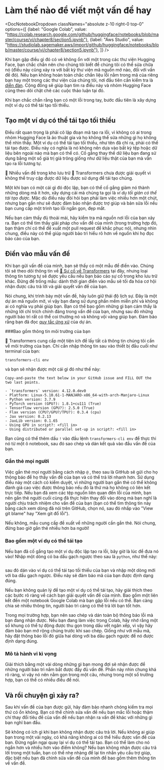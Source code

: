 #  Làm thế nào để viết một vấn đề hay

<DocNotebookDropdown
  classNames="absolute z-10 right-0 top-0"
  options={[
    {label: "Google Colab", value: "https://colab.research.google.com/github/huggingface/notebooks/blob/master/course/vi/chapter8/section5.ipynb"},
    {label: "Aws Studio", value: "https://studiolab.sagemaker.aws/import/github/huggingface/notebooks/blob/master/course/vi/chapter8/section5.ipynb"},
]} />

Khi bạn gặp điều gì đó có vẻ không ổn với một trong các thư viện Hugging Face, bạn chắc chắn nên cho chúng tôi biết để chúng tôi có thể sửa chữa nó (điều này cũng xảy ra với bất kỳ thư viện mã nguồn mở nào, đối với vấn đề đó). Nếu bạn không hoàn toàn chắc chắn liệu lỗi nằm trong mã của riêng bạn hay một trong các thư viện của chúng tôi, nơi đầu tiên cần kiểm tra là [diễn đàn](https://discuss.huggingface.co/). Cộng đồng sẽ giúp bạn tìm ra điều này và nhóm Hugging Face cũng theo dõi chặt chẽ các cuộc thảo luận tại đó.

<Youtube id="_PAli-V4wj0"/>

Khi bạn chắc chắn rằng bạn có một lỗi trong tay, bước đầu tiên là xây dựng một ví dụ có thể tái tạo tối thiểu.

## Tạo một ví dụ có thể tái tạo tối thiểu

Điều rất quan trọng là phải cô lập đoạn mã tạo ra lỗi, vì không có ai trong nhóm Hugging Face là ảo thuật gia và họ không thể sửa những gì họ không thể nhìn thấy. Một ví dụ có thể tái tạo tối thiểu, như tên đã chỉ ra, phải có thể tái tạo được. Điều này có nghĩa là nó không nên dựa vào bất kỳ tệp hoặc dữ liệu bên ngoài nào mà bạn có thể có. Cố gắng thay thế dữ liệu bạn đang sử dụng bằng một số giá trị giả trông giống như dữ liệu thật của bạn mà vẫn tạo ra lỗi tương tự.

<Tip>

🚨 Nhiều vấn đề trong kho lưu trữ 🤗 Transformers chưa được giải quyết vì không thể truy cập được dữ liệu được sử dụng để tái tạo chúng.

</Tip>

Một khi bạn có một cái gì đó độc lập, bạn có thể cố gắng giảm nó thành những dòng mã ít hơn, xây dựng cái mà chúng ta gọi là _ví dụ tối giản có thể tái tạo được_. Mặc dù điều này đòi hỏi bạn phải làm việc nhiều hơn một chút, nhưng bạn gần như sẽ được đảm bảo nhận được trợ giúp và bản sửa lỗi nếu bạn cung cấp một trình tạo lỗi ngắn gọn, đẹp mắt.

Nếu bạn cảm thấy đủ thoải mái, hãy kiểm tra mã nguồn nơi lỗi của bạn xảy ra. Bạn có thể tìm thấy giải pháp cho vấn đề của mình (trong trường hợp đó, bạn thậm chí có thể đề xuất một pull request để khắc phục nó), nhưng nhìn chung, điều này có thể giúp người bảo trì hiểu rõ hơn về nguồn khi họ đọc báo cáo của bạn.

## Điền vào mẫu vấn đề

Khi bạn gửi vấn đề của mình, bạn sẽ thấy có một mẫu để điền vào. Chúng tôi sẽ theo dõi thông tin về [🤗 Sự cố về Transformers](https://github.com/huggingface/transformers/issues/new/choose) tại đây, nhưng loại thông tin tương tự sẽ được yêu cầu nếu bạn báo cáo sự cố trong kho lưu trữ khác. Đừng để trống mẫu: dành thời gian điền vào mẫu sẽ tối đa hóa cơ hội nhận được câu trả lời và giải quyết vấn đề của bạn.

Nói chung, khi trình bày một vấn đề, hãy luôn giữ thái độ lịch sự. Đây là một dự án mã nguồn mở, vì vậy bạn đang sử dụng phần mềm miễn phí và không ai có nghĩa vụ phải giúp bạn. Bạn có thể bao gồm những gì bạn cảm thấy là những lời chỉ trích chính đáng trong vấn đề của bạn, nhưng sau đó những người bảo trì rất có thể coi thường nó và không vội vàng giúp bạn. Đảm bảo rằng bạn đã đọc [quy tắc ứng xử](https://github.com/huggingface/transformers/blob/master/CODE_OF_CONDUCT.md) của dự án.

###Bao gồm thông tin môi trường của bạn

🤗 Transformers cung cấp một tiện ích để lấy tất cả thông tin chúng tôi cần về môi trường của bạn. Chỉ cần nhập thông tin sau vào thiết bị đầu cuối như terminal của bạn:

```
transformers-cli env
```

và bạn sẽ nhận được một cái gì đó như thế này:

```out
Copy-and-paste the text below in your GitHub issue and FILL OUT the two last points.

- `transformers` version: 4.12.0.dev0
- Platform: Linux-5.10.61-1-MANJARO-x86_64-with-arch-Manjaro-Linux
- Python version: 3.7.9
- PyTorch version (GPU?): 1.8.1+cu111 (True)
- Tensorflow version (GPU?): 2.5.0 (True)
- Flax version (CPU?/GPU?/TPU?): 0.3.4 (cpu)
- Jax version: 0.2.13
- JaxLib version: 0.1.65
- Using GPU in script?: <fill in>
- Using distributed or parallel set-up in script?: <fill in>
```

Bạn cũng có thể thêm dấu `!` vào đầu lệnh `transformers-cli env` để thực thi nó từ một ô notebook, sau đó sao chép và dán kết quả vào đầu vấn đề của bạn.

### Gắn thẻ mọi người

Việc gắn thẻ mọi người bằng cách nhập `@` , theo sau là GitHub sẽ gửi cho họ thông báo để họ thấy vấn đề của bạn và có thể trả lời nhanh hơn. Sử dụng điều này một cách có kiểm duyệt, vì những người bạn gắn thẻ có thể không đánh giá cao việc được thông báo nếu đó là thứ mà họ không có liên kết trực tiếp. Nếu bạn đã xem các tệp nguồn liên quan đến lỗi của mình, bạn nên gắn thẻ người cuối cùng đã thực hiện thay đổi vào dòng mà bạn nghĩ là người chịu trách nhiệm cho vấn đề của bạn (bạn có thể tìm thông tin này bằng cách xem dòng đã nói trên GitHub, chọn nó, sau đó nhấp vào "View git blame" hay "Xem git đổ lỗi").

Nếu không, mẫu cung cấp đề xuất về những người cần gắn thẻ. Nói chung, đừng bao giờ gắn thẻ nhiều hơn ba người!

### Bao gồm một ví dụ có thể tái tạo

Nếu bạn đã cố gắng tạo một ví dụ độc lập tạo ra lỗi, bây giờ là lúc để đưa nó vào! Nhập một dòng có ba dấu gạch ngược theo sau là `python`, như thế này:

```python
```

sau đó dán vào ví dụ có thể tái tạo tối thiểu của bạn và nhập một dòng mới với ba dấu gạch ngược. Điều này sẽ đảm bảo mã của bạn được định dạng đúng.

Nếu bạn không quản lý để tạo một ví dụ có thể tái tạo, hãy giải thích theo các bước rõ ràng về cách bạn giải quyết vấn đề của mình. Bao gồm một liên kết đến một notebook Google Colab mà bạn gặp lỗi nếu có thể. Bạn càng chia sẻ nhiều thông tin, người bảo trì càng có thể trả lời bạn tốt hơn.

Trong mọi trường hợp, bạn nên sao chép và dán toàn bộ thông báo lỗi mà bạn đang nhận được. Nếu bạn đang làm việc trong Colab, hãy nhớ rằng một số khung có thể tự động được thu gọn trong dấu vết ngăn xếp, vì vậy hãy đảm bảo bạn mở rộng chúng trước khi sao chép. Giống như với mẫu mã, hãy đặt thông báo lỗi đó giữa hai dòng với ba dấu gạch ngược để nó được định dạng đúng.

### Mô tả hành vi kì vọng

Giải thích bằng một vài dòng những gì bạn mong đợi sẽ nhận được để những người bảo trì nắm bắt được đầy đủ vấn đề. Phần này nhìn chung khá rõ ràng, vì vậy nó nên nằm gọn trong một câu, nhưng trong một số trường hợp, bạn có thể có nhiều điều để nói.

## Và rồi chuyện gì xảy ra?

Sau khi vấn đề của bạn được gửi, hãy đảm bảo nhanh chóng kiểm tra mọi thứ có ổn không. Bạn có thể chỉnh sửa vấn đề nếu bạn mắc lỗi hoặc thậm chí thay đổi tiêu đề của vấn đề nếu bạn nhận ra vấn đề khác với những gì bạn nghĩ ban đầu.

Sẽ không có ích gì khi bạn không nhận được câu trả lời. Nếu không ai giúp bạn trong một vài ngày, có khả năng không ai có thể hiểu được vấn đề của bạn. Đừng ngần ngại quay lại ví dụ có thể tái tạo. Bạn có thể làm cho nó ngắn hơn và nhiều hơn vào điểm không? Nếu bạn không nhận được câu trả lời trong một tuần, bạn có thể nhẹ nhàng để lại tin nhắn yêu cầu trợ giúp, đặc biệt nếu bạn đã chỉnh sửa vấn đề của mình để bao gồm thêm thông tin về vấn đề.
